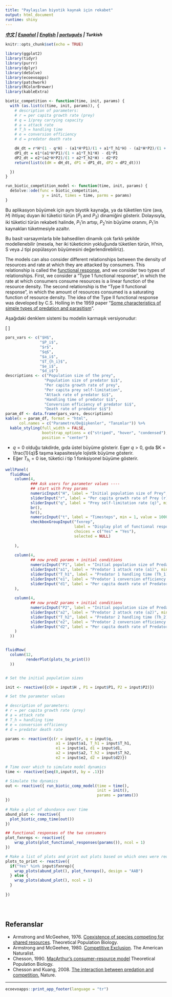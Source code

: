 ```yaml
---
title: "Paylaşılan biyotik kaynak için rekabet"
output: html_document
runtime: shiny
---
```


***[中文](https://ecoevoapps.shinyapps.io/biotic_resource_competition_ch) | [Español](https://ecoevoapps.shinyapps.io/biotic_resource_competition_es) |  [English](https://ecoevoapps.shinyapps.io/biotic_resource_competition) | [português](https://ecoevoapps.shinyapps.io/biotic_resource_competition_pt) | Turkish  ***

```r
knitr::opts_chunk$set(echo = TRUE)

library(ggplot2)
library(tidyr)
library(purrr)
library(dplyr)
library(deSolve)
library(ecoevoapps)
library(patchwork)
library(RColorBrewer)
library(kableExtra)

biotic_competition <- function(time, init, params) {
  with (as.list(c(time, init, params)), {
    # description of parameters:
    # r = per capita growth rate (prey)
    # q = 1/prey carrying capacity
    # a = attack rate
    # T_h = handling time
    # e = conversion efficiency
    # d = predator death rate

    dH_dt = r*H*(1 - q*H) - (a1*H*P1)/(1 + a1*T_h1*H) - (a2*H*P2)/(1 + a2*T_h2*H)
    dP1_dt = e1*(a1*H*P1)/(1 + a1*T_h1*H) - d1*P1
    dP2_dt = e2*(a2*H*P2)/(1 + a2*T_h2*H) - d2*P2
    return(list(c(dH = dH_dt, dP1 = dP1_dt, dP2 = dP2_dt)))

  })
}

run_biotic_competition_model <- function(time, init, params) {
  deSolve::ode(func = biotic_competition,
                y = init, times = time, parms = params)
}


```

Bu aplikasyon büyümek için aynı biyotik kaynağa, ya da tüketilen türe (ava, $H$) ihtiyaç duyan iki tüketici türün ($P_1$ and $P_2$) dinamiğini gösterir. Dolayısıyla, iki tüketici türün rekabeti halinde, $P_1$'in artışı, $P_2$'nin büyüme oranını, $P_1$'in kaynakları tüketmesiyle azaltır.   

Bu basit varsayımlarla bile bahsedilen dinamik çok farklı şekilde modellenebilir (mesela, her iki tüketicinin yokluğunda tüketilen türün, H’nin, S veya J tipi popülasyon büyümesini değerlendirebiliriz). 

The models can also consider different relationships between the density of resources and rate at which they are attacked by consumers. This relationship is called the [functional response](https://en.wikipedia.org/wiki/Functional_response), and we consider two types of relationships. First, we consider a "Type 1 functional response", in which the rate at which consumers consume resources is a linear function of the resource density. The second relationship is the "Type II functional response", in which the amount of resources consumed is a saturating function of resource density. The idea of the Type II functional response was developed by C.S. Holling in the 1959 paper "[Some characteristics of simple types of predation and parasitism](https://hahana.soest.hawaii.edu/cmoreserver/summercourse/2010/documents/Holling_1959b.pdf)". 

Aşağıdaki denklem sistemi bu modelin karmaşık versiyonudur:

\[
\begin{align}
\frac{dH}{dt} &= rH  \bigl(1-qH\bigr) - \frac{a_1HP_1}{1+a_1T_{h1}H} - \frac{a_2HP_2}{1+a_2T_{h2}H} \\
\\
\frac{dP_1}{dt} &= e_{1} \frac{a_1HP_1}{1+a_1T_{h1}H} - d_1P_1
\\
\\
\frac{dP2}{dt} &= e_2 \frac{a_2HP_2}{1+a_2T_{h2}H} - d_2P_2
\end{align}
\]


```r
pars_vars <- c("$H$", 
               "$P_i$", 
               "$r$", 
               "$q$", 
               "$a_i$", 
               "$T_{h_i}$", 
               "$e_i$", 
               "$d_i$")
descriptions <- c("Population size of the prey",
                 "Population size of predator $i$",
                 "Per capita growth rate of prey",
                 "Per capita prey self-limitation",
                 "Attack rate of predator $i$",
                 "Handling time of predator $i$",
                 "Conversion efficiency of predator $i$",
                 "Death rate of predator $i$")
param_df <- data.frame(pars_vars, descriptions)
kable(x = param_df, format = "html", 
      col.names = c("Parametre/Değişkenler", "Tanımlar")) %>%
  kable_styling(full_width = FALSE, 
                bootstrap_options = c("striped", "hover", "condensed"),
                position = "center")
```  

- $q =0$ olduğu takdirde, gıda üstel büyüme gösterir. Eger $q>0$, gıda $K = \frac{1}{q}$ taşıma kapasitesiyle lojistik büyüme gösterir. 
- Eğer $T_{h_{i}} = 0$ ise, tüketici $i$ tip 1 fonksiyonel büyüme gösterir.

```r
wellPanel(
  fluidRow(
    column(4, 
           ### Ask users for parameter values ----
           ## start with Prey params
           numericInput("H", label = "Initial population size of Prey", min = 1, value = 30),
           sliderInput("r", label = "Per capita growth rate of Prey (r)", min = .0001, max = 1.0, value = .2),
           sliderInput("q", label = "Prey self-limitation rate (q)", min = 0, max = 0.10, step = 0.0001, value = .0066),
           br(),
           hr(),
           numericInput("t", label = "Timesteps", min = 1, value = 1000),
           checkboxGroupInput("fxnrep", 
                              label = "Display plot of functional responses?",
                              choices = c("Yes" = "Yes"),
                              selected = NULL)
           
    ),
    
    column(4,
           ## now pred1 params + initial conditions
           numericInput("P1", label = "Initial population size of Predator 1", min = 1, value = 25),
           sliderInput("a1", label = "Predator 1 attack rate (a1)", min = .001, max = 1.0, value = .02),
           sliderInput("T_h1", label = "Predator 1 handling time (Th_1)", min = 0, max = 1.0, value = 0.1),
           sliderInput("e1", label = "Predator 1 conversion efficiency (e1)", min = .001, max = 1.0, value = 0.4),
           sliderInput("d1", label = "Per capita death rate of Predator 1 (d1)", min = .0001, max = 1.0, value = .1)
    ),
    
    column(4,
           ## now pred2 params + initial conditions
           numericInput("P2", label = "Initial population size of Predator 2", min = 1, value = 25),
           sliderInput("a2", label = "Predator 2 attack rate (a2)", min = .001, max = 1.0, value = .02),
           sliderInput("T_h2", label = "Predator 2 handling time (Th_2)", min = 0, max = 1.0, value = 0.1),
           sliderInput("e2", label = "Predator 2 conversion efficiency (e2)", min = .001, max = 1.0, value = 0.39),
           sliderInput("d2", label = "Per capita death rate of Predator 2 (d2)", min = .0001, max = 1.0, value = .1)
    )
  ))


fluidRow(
  column(12,
         renderPlot(plots_to_print())
  ))


# Set the initial population sizes

init <- reactive({c(H = input$H , P1 = input$P1, P2 = input$P2)})

# Set the parameter values

# description of parameters:
# r = per capita growth rate (prey)
# a = attack rate 
# T_h = handling time
# e = conversion efficiency
# d = predator death rate 

params <- reactive({c(r = input$r, q = input$q,
                      a1 = input$a1, T_h1 = input$T_h1, 
                      e1 = input$e1, d1 = input$d1, 
                      a2 = input$a2, T_h2 = input$T_h2, 
                      e2 = input$e2, d2 = input$d2)})

# Time over which to simulate model dynamics
time <- reactive({seq(0,input$t, by = .1)})

# Simulate the dynamics
out <- reactive({ run_biotic_comp_model(time = time(), 
                                        init = init(), 
                                        params = params())
})
  
# Make a plot of abundance over time
abund_plot <- reactive({
  plot_biotic_comp_time(out())
})

## functional responses of the two consumers
plot_fxnreps <- reactive({
    wrap_plots(plot_functional_responses(params()), ncol = 1)
})

# Make a list of plots and print out plots based on which ones were requested ----
plots_to_print <- reactive({
  if("Yes" %in% input$fxnrep){
    wrap_plots(abund_plot(), plot_fxnreps(), design = "AAB")
  } else {
    wrap_plots(abund_plot(), ncol = 1)
  }
  
})


   
```

## Referanslar 

- Armstrong and McGeehee, 1976. [Coexistence of species competing for shared resources](http://www-users.math.umn.edu/~mcgehee/publications/Armstrong1976b/Armstrong1976TheorPopBio9p317.pdf). Theoretical Population Biology.  
- Armstrong and McGeehee, 1980. [Competitive Exclusion](https://www.journals.uchicago.edu/doi/10.1086/283553). The American Naturalist.   
- Chesson, 1990. [MacArthur’s consumer–resource model](http://eebweb.arizona.edu/Faculty/chesson/Peter/Reprints/1990_MacArthur%27s%20consumer-resource%20model.pdf) Theoretical Population Biology.   
- Chesson and Kuang, 2008.  [The interaction between predation and competition.](https://www.nature.com/articles/nature07248) Nature. 

-------------


```r
ecoevoapps::print_app_footer(language = "tr")
```
